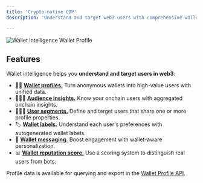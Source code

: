 ```yaml
---
title: 'Crypto-native CDP'
description: 'Understand and target web3 users with comprehensive wallet intelligence features including user tracking, wallet profiles, labels, reputation scoring, messaging, audience insights, and segmentation.'

---
```


<Frame caption="View a detailed profile of a user's wallet address.">
	<img src="/images/screenshots/wallet-profile-activity.png" alt="Wallet Intelligence Wallet Profile" />
</Frame>

## Features

Wallet intelligence helps you **understand and target users in web3**: 

- 🕵️‍♀️ <a href="/features/wallet-intelligence/wallet-profiles">**Wallet profiles.**</a> Turn anonymous wallets into high-value users with unified data.
- 🏃‍♀️‍➡️ <a href="/features/wallet-intelligence/audience-insights">**Audience insights.**</a> Know your onchain users with aggregated onchain insights.
- 🧑‍🧒‍🧒 <a href="/features/wallet-intelligence/segments">**User segments.**</a> Define and target users that share one or more profile properties.
- 🏷️ <a href="/features/wallet-intelligence/wallet-labels">**Wallet labels.**</a> Understand each user's preferences with autogenerated wallet labels.
- 💬 <a href="/features/wallet-intelligence/wallet-messaging">**Wallet messaging.**</a> Boost engagement with wallet-aware personalization.
- 📊 <a href="/features/wallet-intelligence/wallet-score">**Wallet reputation score.**</a> Use a scoring system to distinguish real users from bots.

Profile data is available for querying and export in the [Wallet Profile API](/api-reference/overview#wallet-profile-api).